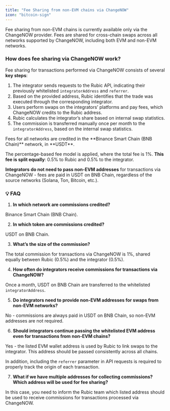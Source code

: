 ```yaml
---
title: "Fee Sharing from non-EVM chains via ChangeNOW"
icon: "bitcoin-sign"
---
```


<Note>
  Fee sharing from non-EVM chains is currently available only via the ChangeNOW provider. Fees are shared for cross-chain swaps across all networks supported by ChangeNOW, including both EVM and non-EVM networks.
</Note>

### How does fee sharing via ChangeNOW work?

Fee sharing for transactions performed via ChangeNOW consists of several **key steps**:

1. The integrator sends requests to the Rubic API, indicating their previously whitelisted `integratorAddress` and `referrer`.
2. Based on the provided address, Rubic identifies that the trade was executed through the corresponding integrator.
3. Users perform swaps on the integrators’ platforms and pay fees, which ChangeNOW credits to the Rubic address.
4. Rubic calculates the integrator’s share based on internal swap statistics.
5. The commission is transferred manually once per month to the `integratorAddress`, based on the internal swap statistics.

<Note>
  Fees for all networks are credited in the **Binance Smart Chain (BNB Chain)** network, in **USDT**.
</Note>

The percentage-based fee model is applied, where the total fee is 1%. **This fee is split equally**: 0.5% to Rubic and 0.5% to the integrator.

**Integrators** **do not need to pass non-EVM addresses** for transactions via ChangeNOW - fees are paid in USDT on BNB Chain, regardless of the source networks (Solana, Ton, Bitcoin, etc.).

### 💡 FAQ

1. **In which network are commissions credited?**

Binance Smart Chain (BNB Chain).

2. **In which token are commissions credited?**

USDT on BNB Chain.

3. **What’s the size of the commission?** 

The total commission for transactions via ChangeNOW is 1%, shared equally between Rubic (0.5%) and the integrator (0.5%).

4. **How often do integrators receive commissions for transactions via ChangeNOW?**

Once a month, USDT on BNB Chain are transferred to the whitelisted `integratorAddress`.

5. **Do integrators need to provide non-EVM addresses for swaps from non-EVM networks?**

No - commissions are always paid in USDT on BNB Chain, so non-EVM addresses are not required.

6. **Should integrators continue passing the whitelisted EVM address even for transactions from non-EVM chains?**

Yes - the listed  EVM wallet address is used by Rubic to link swaps to the integrator. This address should be passed consistently across all chains. 

In addition, including the `referrer` parameter in API requests is required to properly track the origin of each transaction.

7. **What if we have multiple addresses for collecting commissions? Which address will be used for fee sharing?**

In this case, you need to inform the Rubic team which listed address should be used to receive commissions for transactions processed via ChangeNOW.